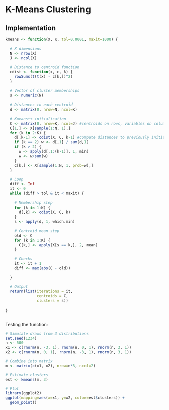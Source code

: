 # K-Means Clustering

<!-- Discussion of the model goes here -->


## Implementation
```r

kmeans <- function(X, K, tol=0.0001, maxit=1000) {
  
  # X dimensions
  N <- nrow(X)
  J <- ncol(X)
  
  # Distance to centroid function
  cdist <- function(x, c, k) {
    rowSums(t(t(x) - c[k,])^2)
  }
  
  # Vector of cluster memberships
  s <- numeric(N)
  
  # Distances to each centroid
  d <- matrix(0, nrow=N, ncol=K)
  
  # Kmeans++ initialisation
  C <- matrix(0, nrow=K, ncol=J) #centroids on rows, variables on columns
  C[1,] <- X[sample(1:N, 1),]
  for (k in 2:K) {
    d[,k-1] <- cdist(X, C, k-1) #compute distances to previously initialised centroid
    if (k == 2) w <- d[,1] / sum(d,1)
    if (k > 2) {
      w <- apply(d[,1:(k-1)], 1, min)
      w <- w/sum(w)
    }
    C[k,] <- X[sample(1:N, 1, prob=w),]
  }
  
  # Loop
  diff <- Inf
  it <- 0
  while (diff > tol & it < maxit) {
    
    # Membership step
    for (k in 1:K) {
      d[,k] <- cdist(X, C, k)
    }
    s <- apply(d, 1, which.min)
    
    # Centroid mean step
    old <- C
    for (k in 1:K) {
      C[k,] <- apply(X[s == k,], 2, mean)
    }
    
    # Checks
    it <- it + 1
    diff <- max(abs(C - old))
    
  }
  
  # Output
  return(list(iterations = it,
              centroids = C,
              clusters = s))
  
}



```


Testing the function:

```r

# Simulate draws from 3 distributions
set.seed(1234)
n <- 500
x1 <- c(rnorm(n, -3, 1), rnorm(n, 0, 1), rnorm(n, 3, 1))
x2 <- c(rnorm(n, 0, 1), rnorm(n, -3, 1), rnorm(n, 3, 1))

# Combine into matrix
m <- matrix(c(x1, x2), nrow=n*3, ncol=2)

# Estimate clusters
est <- kmeans(m, 3)

# Plot 
library(ggplot2)
ggplot(mapping=aes(x=x1, y=x2, color=est$clusters)) +
  geom_point()

```
